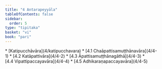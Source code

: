 ```yaml
---
title: "4 Antarapeyyāla"
tableOfContents: false
sidebar:
  order: 5
type: "tipitaka"
basket: "vi"
book: "pari"
---
```



<DynamicBreadcrumb />



<TableOfContents book="pari" section="4">
* [Katipucchāvāra](4/katipucchavara)
* [4.1 Chaāpattisamuṭṭhānavāra](4/4-1)
* [4.2 Katāpattivāra](4/4-2)
* [4.3 Āpattisamuṭṭhānagāthā](4/4-3)
* [4.4 Vipattipaccayavāra](4/4-4)
* [4.5 Adhikaraṇapaccayavāra](4/4-5)
</TableOfContents>